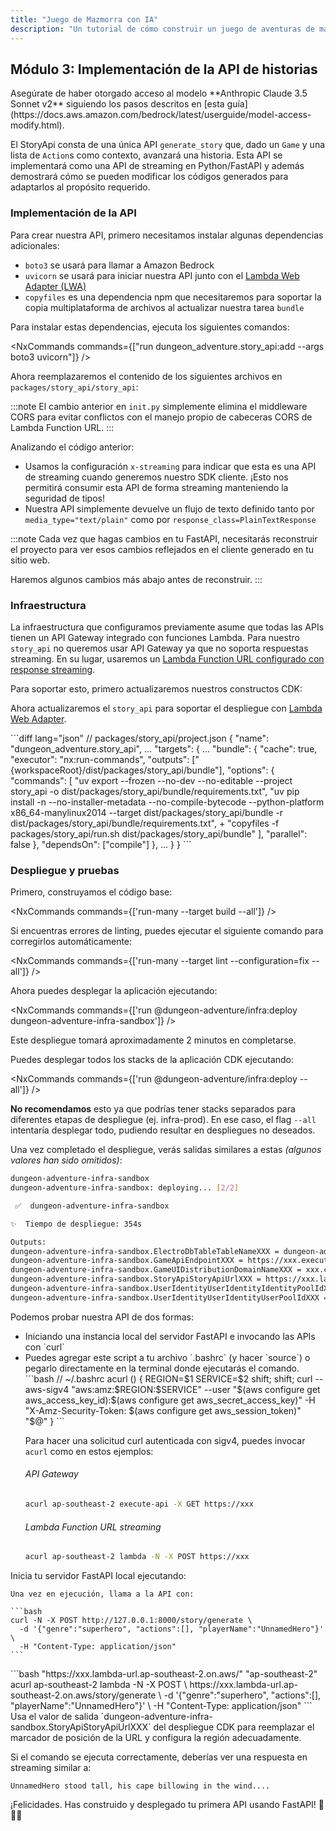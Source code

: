 ```yaml
---
title: "Juego de Mazmorra con IA"
description: "Un tutorial de cómo construir un juego de aventuras de mazmorra con IA usando el @aws/nx-plugin."
---
```






## Módulo 3: Implementación de la API de historias

<Aside type="caution">
Asegúrate de haber otorgado acceso al modelo **Anthropic Claude 3.5 Sonnet v2** siguiendo los pasos descritos en [esta guía](https://docs.aws.amazon.com/bedrock/latest/userguide/model-access-modify.html).
</Aside>

El StoryApi consta de una única API `generate_story` que, dado un `Game` y una lista de `Action`s como contexto, avanzará una historia. Esta API se implementará como una API de streaming en Python/FastAPI y además demostrará cómo se pueden modificar los códigos generados para adaptarlos al propósito requerido.

### Implementación de la API

Para crear nuestra API, primero necesitamos instalar algunas dependencias adicionales:

- `boto3` se usará para llamar a Amazon Bedrock
- `uvicorn` se usará para iniciar nuestra API junto con el [Lambda Web Adapter (LWA)](https://github.com/awslabs/aws-lambda-web-adapter)
- `copyfiles` es una dependencia npm que necesitaremos para soportar la copia multiplataforma de archivos al actualizar nuestra tarea `bundle`

Para instalar estas dependencias, ejecuta los siguientes comandos:

<NxCommands commands={["run dungeon_adventure.story_api:add --args boto3 uvicorn"]} />
<InstallCommand pkg="copyfiles" dev />

Ahora reemplazaremos el contenido de los siguientes archivos en `packages/story_api/story_api`:

<Tabs>
<TabItem label="main.py">
<E2ECode path="dungeon-adventure/3/main.py.template" lang="python" />
</TabItem>
<TabItem label="init.py">
<E2ECode path="dungeon-adventure/3/init.py.template" lang="python" />

:::note
El cambio anterior en `init.py` simplemente elimina el middleware CORS para evitar conflictos con el manejo propio de cabeceras CORS de Lambda Function URL.
:::

</TabItem>
</Tabs>

Analizando el código anterior:

- Usamos la configuración `x-streaming` para indicar que esta es una API de streaming cuando generemos nuestro SDK cliente. ¡Esto nos permitirá consumir esta API de forma streaming manteniendo la seguridad de tipos!
- Nuestra API simplemente devuelve un flujo de texto definido tanto por `media_type="text/plain"` como por `response_class=PlainTextResponse`

:::note
Cada vez que hagas cambios en tu FastAPI, necesitarás reconstruir el proyecto para ver esos cambios reflejados en el cliente generado en tu sitio web.

Haremos algunos cambios más abajo antes de reconstruir.
:::

### Infraestructura

La <Link path="get_started/tutorials/dungeon-game/1#game-ui-infrastructure">infraestructura que configuramos previamente</Link> asume que todas las APIs tienen un API Gateway integrado con funciones Lambda. Para nuestro `story_api` no queremos usar API Gateway ya que no soporta respuestas streaming. En su lugar, usaremos un [Lambda Function URL configurado con response streaming](https://docs.aws.amazon.com/lambda/latest/dg/configuration-response-streaming.html).

Para soportar esto, primero actualizaremos nuestros constructos CDK:

<Tabs>
<TabItem label="story-api.ts">
<E2ECode path="dungeon-adventure/3/story-api.ts.template" lang="typescript" />
</TabItem>
<TabItem label="application-stack.ts">
<E2EDiff before="dungeon-adventure/2/stacks/application-stack.ts.template" after="dungeon-adventure/3/application-stack.ts.template" lang="typescript" />
</TabItem>
</Tabs>

Ahora actualizaremos el `story_api` para soportar el despliegue con [Lambda Web Adapter](https://github.com/awslabs/aws-lambda-web-adapter).

<Tabs>
<TabItem label="run.sh">
<E2ECode path="dungeon-adventure/3/run.sh.template" lang="bash" />
</TabItem>
<TabItem label="project.json">
```diff lang="json"
// packages/story_api/project.json
{
  "name": "dungeon_adventure.story_api",
  ...
  "targets": {
    ...
    "bundle": {
      "cache": true,
      "executor": "nx:run-commands",
      "outputs": ["{workspaceRoot}/dist/packages/story_api/bundle"],
      "options": {
        "commands": [
          "uv export --frozen --no-dev --no-editable --project story_api -o dist/packages/story_api/bundle/requirements.txt",
          "uv pip install -n --no-installer-metadata --no-compile-bytecode --python-platform x86_64-manylinux2014 --target dist/packages/story_api/bundle -r dist/packages/story_api/bundle/requirements.txt",
+          "copyfiles -f packages/story_api/run.sh dist/packages/story_api/bundle"
        ],
        "parallel": false
      },
      "dependsOn": ["compile"]
    },
    ...
  }
}
```
</TabItem>
</Tabs>

### Despliegue y pruebas

Primero, construyamos el código base:

<NxCommands commands={['run-many --target build --all']} />

<Aside type="tip">
Si encuentras errores de linting, puedes ejecutar el siguiente comando para corregirlos automáticamente:

<NxCommands commands={['run-many --target lint --configuration=fix --all']} />
</Aside>

Ahora puedes desplegar la aplicación ejecutando:

<NxCommands commands={['run @dungeon-adventure/infra:deploy dungeon-adventure-infra-sandbox']} />

Este despliegue tomará aproximadamente 2 minutos en completarse.

<Drawer title="Comando de despliegue" trigger="También puedes desplegar todos los stacks a la vez. Haz clic aquí para más detalles.">

Puedes desplegar todos los stacks de la aplicación CDK ejecutando:

<NxCommands commands={['run @dungeon-adventure/infra:deploy --all']} />

**No recomendamos** esto ya que podrías tener stacks separados para diferentes etapas de despliegue (ej. infra-prod). En ese caso, el flag `--all` intentaría desplegar todo, pudiendo resultar en despliegues no deseados.

</Drawer>

Una vez completado el despliegue, verás salidas similares a estas _(algunos valores han sido omitidos)_:

```bash
dungeon-adventure-infra-sandbox
dungeon-adventure-infra-sandbox: deploying... [2/2]

 ✅  dungeon-adventure-infra-sandbox

✨  Tiempo de despliegue: 354s

Outputs:
dungeon-adventure-infra-sandbox.ElectroDbTableTableNameXXX = dungeon-adventure-infra-sandbox-ElectroDbTableXXX-YYY
dungeon-adventure-infra-sandbox.GameApiEndpointXXX = https://xxx.execute-api.region.amazonaws.com/prod/
dungeon-adventure-infra-sandbox.GameUIDistributionDomainNameXXX = xxx.cloudfront.net
dungeon-adventure-infra-sandbox.StoryApiStoryApiUrlXXX = https://xxx.lambda-url.ap-southeast-2.on.aws/
dungeon-adventure-infra-sandbox.UserIdentityUserIdentityIdentityPoolIdXXX = region:xxx
dungeon-adventure-infra-sandbox.UserIdentityUserIdentityUserPoolIdXXX = region_xxx
```

Podemos probar nuestra API de dos formas:
<ul>
<li>Iniciando una instancia local del servidor FastAPI e invocando las APIs con `curl`</li>
<li>
<Drawer title="curl con Sigv4 habilitado" trigger="Llamar a la API desplegada usando curl con Sigv4 directamente">
Puedes agregar este script a tu archivo `.bashrc` (y hacer `source`) o pegarlo directamente en la terminal donde ejecutarás el comando.
```bash
// ~/.bashrc
acurl () {
    REGION=$1
    SERVICE=$2
    shift; shift;
    curl --aws-sigv4 "aws:amz:$REGION:$SERVICE" --user "$(aws configure get aws_access_key_id):$(aws configure get aws_secret_access_key)" -H "X-Amz-Security-Token: $(aws configure get aws_session_token)" "$@"
}
```

Para hacer una solicitud curl autenticada con sigv4, puedes invocar `acurl` como en estos ejemplos:

###### API Gateway
```bash
acurl ap-southeast-2 execute-api -X GET https://xxx
```

###### Lambda Function URL streaming
```bash
acurl ap-southeast-2 lambda -N -X POST https://xxx
```
</Drawer>
</li>
</ul>

<Tabs>
  <TabItem label="Local">
  Inicia tu servidor FastAPI local ejecutando:
    <NxCommands commands={["run dungeon_adventure.story_api:serve"]} />

    Una vez en ejecución, llama a la API con:
    
    ```bash
    curl -N -X POST http://127.0.0.1:8000/story/generate \
      -d '{"genre":"superhero", "actions":[], "playerName":"UnnamedHero"}' \
      -H "Content-Type: application/json"
    ```
  </TabItem>
  <TabItem label="Desplegado">
```bash "https://xxx.lambda-url.ap-southeast-2.on.aws/" "ap-southeast-2"
acurl ap-southeast-2 lambda -N -X POST \
  https://xxx.lambda-url.ap-southeast-2.on.aws/story/generate \
  -d '{"genre":"superhero", "actions":[], "playerName":"UnnamedHero"}' \
  -H "Content-Type: application/json"
```
    <Aside type="caution">
    Usa el valor de salida `dungeon-adventure-infra-sandbox.StoryApiStoryApiUrlXXX` del despliegue CDK para reemplazar el marcador de posición de la URL y configura la región adecuadamente.
    </Aside>
  </TabItem>
</Tabs>

Si el comando se ejecuta correctamente, deberías ver una respuesta en streaming similar a:

```
UnnamedHero stood tall, his cape billowing in the wind....
```

¡Felicidades. Has construido y desplegado tu primera API usando FastAPI! 🎉🎉🎉